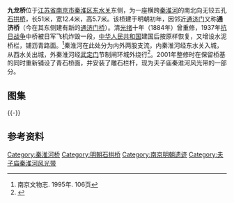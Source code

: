 {{文物保护单位
| 级别 = 市县级
| 省名 = 江苏省
| 市/县名 = 南京市
| 图片 = [[File:Nine_Dragons_Bridge_2011-10.JPG|260px]]
| 名称 = 九龙桥
| 编号 = 3-24
| 分类 = 古建筑
| 时代 = 明代
| 所在 = [[秦淮区|秦淮区]]东水关公园内
| 登录 = 2006年6月
}}
'''九龙桥'''位于[[江苏省|江苏省]][[南京市|南京市]][[秦淮区|秦淮区]][[东水关_(南京)|东水关]]东侧，为一座横跨[[秦淮河|秦淮河]]的南北向无铰五孔[[石拱桥|石拱桥]]，长51米，宽12.4米，高5.7米。该桥建于明朝初年，因邻近[[通济门|通济门]]又称'''通济桥'''（今在其东侧建有新的[[通济门桥|通济门桥]]）。清[[光绪|光绪]]十年（1884年）曾重修，1937年[[抗日战争|抗日战争]]中桥被日军飞机炸毁一段，[[中华人民共和国|中华人民共和国]]建国后按原样恢复，又增设水泥桥栏，铺沥青路面。<ref>南京文物志. 1995年. 106页</ref>秦淮河在此处分为内外两股支流，内秦淮河经东水关入城，从西水关出城，外秦淮河经[[武定门|武定门]]节制闸环城外绕行<ref>{{cite web|url=http://tour.jschina.com.cn/system/2011/05/25/010926231.shtml|title=《乘画舫，游秦淮河》|accessdate=2011-10-01|work=|publisher=中国江苏网|deadurl=yes|archiveurl=https://web.archive.org/web/20111201171007/http://tour.jschina.com.cn/system/2011/05/25/010926231.shtml|archivedate=2011-12-01}}</ref>。2001年整修时在保留桥基的同时重新铺设了青石桥面，并安装了雕石栏杆，现为夫子庙秦淮河风光带的一部分。
== 图集 ==
{{multiple image
| align  = left
| image1 = Nine Dragons Bridge in Nanjing 01 2011-10.JPG
| width1 = 260
| caption1 = 远景
| image2 = Nine Dragons Bridge in Nanjing 02 2011-10.JPG
| width2 = 260
| caption2 = 桥栏（修复后）
}}
{{-}} 
==参考资料 ==
{{reflist}}
{{Nanjing-stub}}
{{Commons category|Nine Dragons Bridge in Nanjing}}
{{DEFAULTSORT:J}}
[[Category:秦淮河桥|Category:秦淮河桥]]
[[Category:明朝石拱桥|Category:明朝石拱桥]]
[[Category:南京明朝遗迹|Category:南京明朝遗迹]]
[[Category:夫子庙秦淮河风光带|Category:夫子庙秦淮河风光带]]